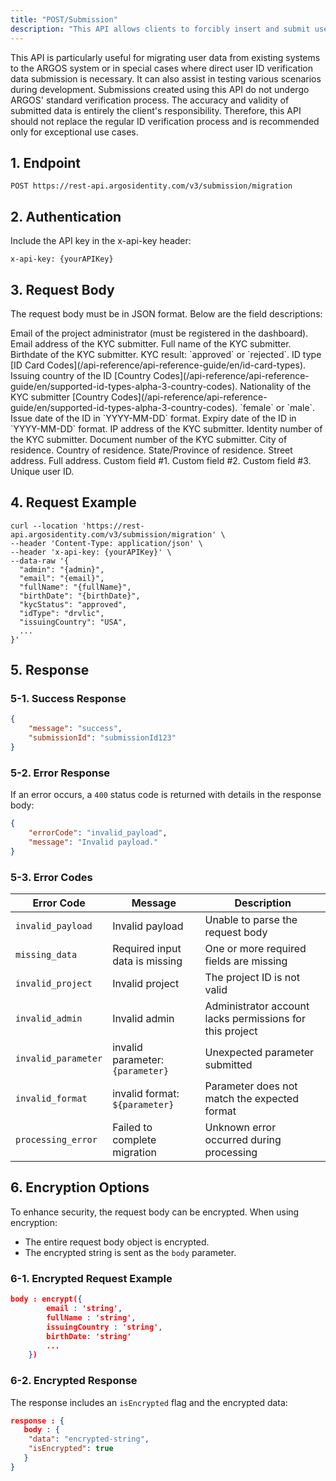 ```yaml
---
title: "POST/Submission"
description: "This API allows clients to forcibly insert and submit user ID verification data without going through ARGOS ID verification. It supports string data only. For image data, use the separate `PUT Image API`."
---
```


<Note>
  This API is particularly useful for migrating user data from existing systems to the ARGOS system or in special cases where direct user ID verification data submission is necessary. It can also assist in testing various scenarios during development.
</Note>

<Warning>
  Submissions created using this API do not undergo ARGOS' standard verification process. The accuracy and validity of submitted data is entirely the client's responsibility. Therefore, this API should not replace the regular ID verification process and is recommended only for exceptional use cases.
</Warning>

## 1. Endpoint

```plaintext
POST https://rest-api.argosidentity.com/v3/submission/migration
```

## 2. Authentication

Include the API key in the x-api-key header:

```text x-api-key
x-api-key: {yourAPIKey}
```

## 3. Request Body

The request body must be in JSON format. Below are the field descriptions:

<ResponseField name="admin" type="string" required="true">
  Email of the project administrator (must be registered in the dashboard).
</ResponseField>

<ResponseField name="email" type="string" required="true">
  Email address of the KYC submitter.
</ResponseField>

<ResponseField name="fullName" type="string" required="true">
  Full name of the KYC submitter.
</ResponseField>

<ResponseField name="birthDate" type="string" required="true">
  Birthdate of the KYC submitter.
</ResponseField>

<ResponseField name="kycStatus" type="string" required="true">
  KYC result: `approved` or `rejected`.
</ResponseField>

<ResponseField name="idType" type="string" required="true">
  ID type [ID Card Codes](/api-reference/api-reference-guide/en/id-card-types).
</ResponseField>

<ResponseField name="issuingCountry" type="string" required="true">
  Issuing country of the ID [Country Codes](/api-reference/api-reference-guide/en/supported-id-types-alpha-3-country-codes).
</ResponseField>

<ResponseField name="nationality" type="string">
  Nationality of the KYC submitter [Country Codes](/api-reference/api-reference-guide/en/supported-id-types-alpha-3-country-codes).
</ResponseField>

<ResponseField name="gender" type="string">
  `female` or `male`.
</ResponseField>

<ResponseField name="issueDate" type="string">
  Issue date of the ID in `YYYY-MM-DD` format.
</ResponseField>

<ResponseField name="expireDate" type="string">
  Expiry date of the ID in `YYYY-MM-DD` format.
</ResponseField>

<ResponseField name="ipAddress" type="string">
  IP address of the KYC submitter.
</ResponseField>

<ResponseField name="identityNumber" type="string">
  Identity number of the KYC submitter.
</ResponseField>

<ResponseField name="documentNumber" type="string">
  Document number of the KYC submitter.
</ResponseField>

<ResponseField name="address_city" type="string">
  City of residence.
</ResponseField>

<ResponseField name="address_country" type="string">
  Country of residence.
</ResponseField>

<ResponseField name="address_state" type="string">
  State/Province of residence.
</ResponseField>

<ResponseField name="address_street" type="string">
  Street address.
</ResponseField>

<ResponseField name="address_full" type="string">
  Full address.
</ResponseField>

<ResponseField name="cf1" type="string">
  Custom field #1.
</ResponseField>

<ResponseField name="cf2" type="string">
  Custom field #2.
</ResponseField>

<ResponseField name="cf3" type="string">
  Custom field #3.
</ResponseField>

<ResponseField name="userid" type="string">
  Unique user ID.
</ResponseField>

## 4. Request Example

```curl POST/Submission
curl --location 'https://rest-api.argosidentity.com/v3/submission/migration' \
--header 'Content-Type: application/json' \
--header 'x-api-key: {yourAPIKey}' \
--data-raw '{
  "admin": "{admin}",
  "email": "{email}",
  "fullName": "{fullName}",
  "birthDate": "{birthDate}",
  "kycStatus": "approved",
  "idType": "drvlic",
  "issuingCountry": "USA",
  ...
}'
```

## 5. Response

### 5-1. Success Response

```json result.json
{
    "message": "success",
    "submissionId": "submissionId123"
}
```

### 5-2. Error Response

If an error occurs, a `400` status code is returned with details in the response body:

```json error.json
{
    "errorCode": "invalid_payload",
    "message": "Invalid payload."
}
```

### 5-3. Error Codes

| Error Code          | Message                          | Description                                              |
| ------------------- | -------------------------------- | -------------------------------------------------------- |
| `invalid_payload`   | Invalid payload                  | Unable to parse the request body                         |
| `missing_data`      | Required input data is missing   | One or more required fields are missing                  |
| `invalid_project`   | Invalid project                  | The project ID is not valid                              |
| `invalid_admin`     | Invalid admin                    | Administrator account lacks permissions for this project |
| `invalid_parameter` | invalid parameter: `{parameter}` | Unexpected parameter submitted                           |
| `invalid_format`    | invalid format: `${parameter}`   | Parameter does not match the expected format             |
| `processing_error`  | Failed to complete migration     | Unknown error occurred during processing                 |

## 6. Encryption Options

To enhance security, the request body can be encrypted. When using encryption:

- The entire request body object is encrypted.
- The encrypted string is sent as the `body` parameter.

### 6-1. Encrypted Request Example

```json result.json
body : encrypt({
		email : 'string',
		fullName : 'string',
		issuingCountry : 'string',
		birthDate: 'string'
		...
	})
```

### 6-2. Encrypted Response

The response includes an `isEncrypted` flag and the encrypted data:

```json result.json
response : {
   body : {
    "data": "encrypted-string",
    "isEncrypted": true
   }
}
```